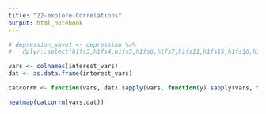 ```yaml
---
title: "22-explore-Correlations"
output: html_notebook
---
```



```r
# depression_wave1 <- depression %>% 
#   dplyr::select(h1fs3,h1fs4,h1fs5,h1fs6,h1fs7,h1fs11,h1fs15,h1fs16,h1fs17)

vars <- colnames(interest_vars)
dat <- as.data.frame(interest_vars)

catcorrm <- function(vars, dat) sapply(vars, function(y) sapply(vars, function(x) assocstats(table(dat[,x], dat[,y]))$cramer))

heatmap(catcorrm(vars,dat))

```


